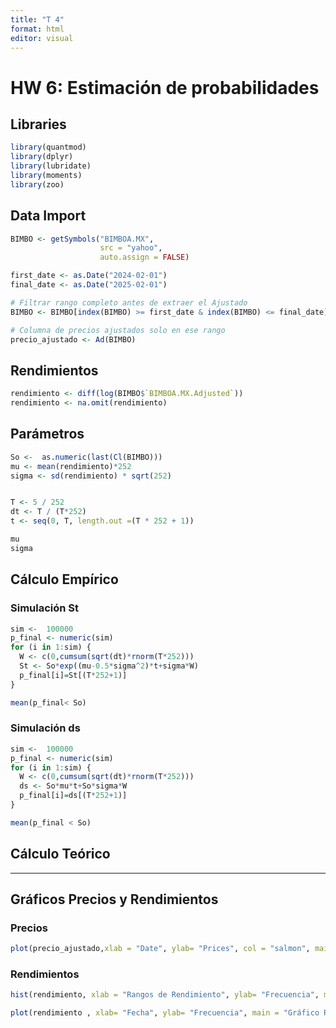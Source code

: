 ```yaml
---
title: "T 4"
format: html
editor: visual
---
```


# HW 6: Estimación de probabilidades

## Libraries

```r
library(quantmod)
library(dplyr)
library(lubridate)
library(moments)
library(zoo)
```

## Data Import

```r
BIMBO <- getSymbols("BIMBOA.MX",
                    src = "yahoo",
                    auto.assign = FALSE)

first_date <- as.Date("2024-02-01")
final_date <- as.Date("2025-02-01")

# Filtrar rango completo antes de extraer el Ajustado
BIMBO <- BIMBO[index(BIMBO) >= first_date & index(BIMBO) <= final_date]

# Columna de precios ajustados solo en ese rango
precio_ajustado <- Ad(BIMBO)
```

## Rendimientos

```r
rendimiento <- diff(log(BIMBO$`BIMBOA.MX.Adjusted`))
rendimiento <- na.omit(rendimiento)
```

## Parámetros

```r
So <-  as.numeric(last(Cl(BIMBO)))
mu <- mean(rendimiento)*252
sigma <- sd(rendimiento) * sqrt(252)


T <- 5 / 252       
dt <- T / (T*252)
t <- seq(0, T, length.out =(T * 252 + 1))

mu
sigma
```

## Cálculo Empírico

### Simulación St

```r
sim <-  100000
p_final <- numeric(sim)
for (i in 1:sim) {
  W <- c(0,cumsum(sqrt(dt)*rnorm(T*252)))
  St <- So*exp((mu-0.5*sigma^2)*t+sigma*W)
  p_final[i]=St[(T*252+1)]
}
```

```r
mean(p_final< So)
```

### Simulación ds

```r
sim <-  100000
p_final <- numeric(sim)
for (i in 1:sim) {
  W <- c(0,cumsum(sqrt(dt)*rnorm(T*252)))
  ds <- So*mu*t+So*sigma*W
  p_final[i]=ds[(T*252+1)]
}
```

```r
mean(p_final < So)
```

## Cálculo Teórico

----

## Gráficos Precios y Rendimientos

### Precios

```r
plot(precio_ajustado,xlab = "Date", ylab= "Prices", col = "salmon", main = "Gráfico Precios")
```

### Rendimientos

```r
hist(rendimiento, xlab = "Rangos de Rendimiento", ylab= "Frecuencia", main= paste("Histograma") , col= "salmon", n=100)

```

```r

plot(rendimiento , xlab= "Fecha", ylab= "Frecuencia", main = "Gráfico Rendimientos", col = "salmon", type= "l")

```
